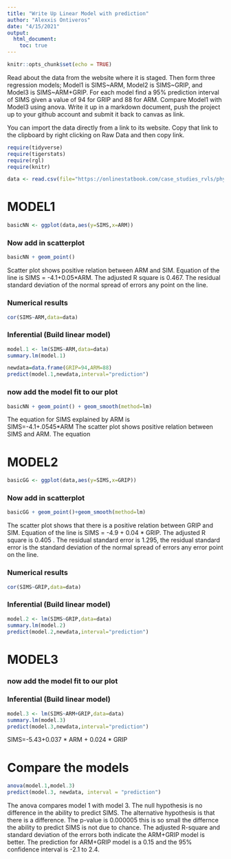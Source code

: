 ```yaml
---
title: "Write Up Linear Model with prediction"
author: "Alexxis Ontiveros"
date: "4/15/2021"
output: 
  html_document:
    toc: true
---
```


```r
knitr::opts_chunk$set(echo = TRUE)
```

Read about the data from the website where it is staged.  Then form three regression models; Model1 is SIMS~ARM, Model2 is SIMS~GRIP, and Model3 is SIMS~ARM+GRIP. For each model find a 95% prediction interval of SIMS given a value of 94  for GRIP and 88 for ARM. Compare Model1 with Model3 using anova. Write it up in a markdown document, push the project up to your github account and submit it back to canvas as link. 

 

You can import the data directly from a link to its website.  Copy that link to the clipboard by right clicking on Raw Data and then copy link.

```r
require(tidyverse)
require(tigerstats)
require(rgl)
require(knitr)
```

```r
data <- read.csv(file="https://onlinestatbook.com/case_studies_rvls/physical_strength/data.txt",sep="",header=TRUE)  
```

# MODEL1
```r
basicNN <- ggplot(data,aes(y=SIMS,x=ARM))
```
### Now add in scatterplot

```r
basicNN + geom_point()
```

Scatter plot shows positive relation between ARM and SIM. Equation of the line is SIMS = -4.1+0.05*ARM. The adjusted R square is 0.467. The residual standard deviation of the normal spread of errors any point on the line.





### Numerical results

```r
cor(SIMS~ARM,data=data)
```

### Inferential  (Build linear model)
  
```r
model.1 <- lm(SIMS~ARM,data=data)
summary.lm(model.1)
```

```r
newdata=data.frame(GRIP=94,ARM=88)
predict(model.1,newdata,interval="prediction")
```


### now add the model fit to our plot
  
```r
basicNN + geom_point() + geom_smooth(method=lm)
``` 
  
The equation for SIMS explained by ARM is  
SIMS=-4.1+.0545*ARM 
The scatter plot shows positive relation between SIMS and ARM. The equation

# MODEL2
```r
basicGG <- ggplot(data,aes(y=SIMS,x=GRIP))
```
### Now add in scatterplot

```r
basicGG + geom_point()+geom_smooth(method=lm)
```

The scatter plot shows that there is a positive relation between GRIP and SIM. Equation of the line is SIMS = -4.9 + 0.04 * GRIP. The adjusted R square is 0.405 . The residual standard error is 1.295, the residual standard error is the standard deviation of the normal spread of errors any error point on the line. 


### Numerical results

```r
cor(SIMS~GRIP,data=data)
```

### Inferential  (Build linear model)
  
```r
model.2 <- lm(SIMS~GRIP,data=data)
summary.lm(model.2)
predict(model.2,newdata,interval="prediction")
```
# MODEL3





### now add the model fit to our plot
  








### Inferential  (Build linear model)
  
```r
model.3 <- lm(SIMS~ARM+GRIP,data=data)
summary.lm(model.3)
predict(model.3,newdata,interval="prediction")
```

SIMS=-5.43+0.037 * ARM + 0.024 * GRIP
  
# Compare the models  
```r
anova(model.1,model.3)
predict(model.3, newdata, interval = "prediction")
```
 
The anova compares model 1 with model 3. The null hypothesis is no difference in the ability to predict SIMS. The alternative hypothesis is that there is a difference. The p-value is 0.000005 this is so small the differnce the ability to predict SIMS is not due to chance. The adjusted R-square and standard deviation of the errors both indicate the ARM+GRIP model is better. The prediction for ARM+GRIP model is a 0.15 and the 95% confidence interval is -2.1 to 2.4. 